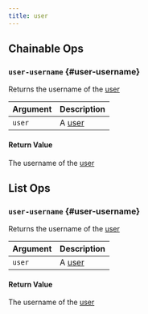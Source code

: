 ```yaml
---
title: user
---
```

## Chainable Ops
### `user-username` {#user-username}

Returns the username of the [user](/models/ref/query-panel/user/)

| Argument | Description |
| :--- | :--- |
| `user` | A [user](/models/ref/query-panel/user/) |

#### Return Value
The username of the [user](/models/ref/query-panel/user/)


## List Ops
### `user-username` {#user-username}

Returns the username of the [user](/models/ref/query-panel/user/)

| Argument | Description |
| :--- | :--- |
| `user` | A [user](/models/ref/query-panel/user/) |

#### Return Value
The username of the [user](/models/ref/query-panel/user/)

